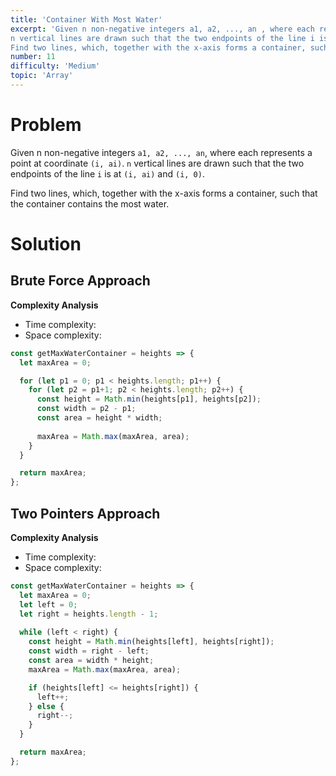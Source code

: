 ```yaml
---
title: 'Container With Most Water'
excerpt: 'Given n non-negative integers a1, a2, ..., an , where each represents a point at coordinate (i, ai). 
n vertical lines are drawn such that the two endpoints of the line i is at (i, ai) and (i, 0). 
Find two lines, which, together with the x-axis forms a container, such that the container contains the most water.'
number: 11
difficulty: 'Medium'
topic: 'Array'
---
```


<LeetCodeLink 
  link="https://leetcode.com/problems/container-with-most-water/"
  title="Container With Most Water - LeetCode" 
  description="Given n non-negative integers a1, a2, ..., an , where each represents a point at coordinate (i, ai). n vertical lines are drawn such that the two endpoints of the line i is at (i, ai) and (i, 0). Find two lines, which, together with the x-axis forms a container, such that the container contains the most water."
/>
<div style={{padding: '15px'}}></div>

# Problem

Given n non-negative integers `a1, a2, ..., an`, where each represents a point at coordinate `(i, ai)`. 
`n` vertical lines are drawn such that the two endpoints of the line `i` is at `(i, ai)` and `(i, 0)`. 

Find two lines, which, together with the x-axis forms a container, such that the container contains the most water.

# Solution

## Brute Force Approach

**Complexity Analysis**

- Time complexity: <InlineMath math="O(n^2)" />
- Space complexity: <InlineMath math="O(1)" />

```jsx
const getMaxWaterContainer = heights => {
  let maxArea = 0;

  for (let p1 = 0; p1 < heights.length; p1++) {
    for (let p2 = p1+1; p2 < heights.length; p2++) {
      const height = Math.min(heights[p1], heights[p2]);
      const width = p2 - p1;
      const area = height * width;
      
      maxArea = Math.max(maxArea, area);
    }
  }

  return maxArea;
};
```

## Two Pointers Approach

**Complexity Analysis**

- Time complexity: <InlineMath math="O(n)" />
- Space complexity: <InlineMath math="O(1)" />

```jsx
const getMaxWaterContainer = heights => {
  let maxArea = 0;
  let left = 0;
  let right = heights.length - 1;
  
  while (left < right) {
    const height = Math.min(heights[left], heights[right]);
    const width = right - left;
    const area = width * height;
    maxArea = Math.max(maxArea, area);

    if (heights[left] <= heights[right]) {
      left++;
    } else {
      right--;
    }
  }

  return maxArea;
};
```